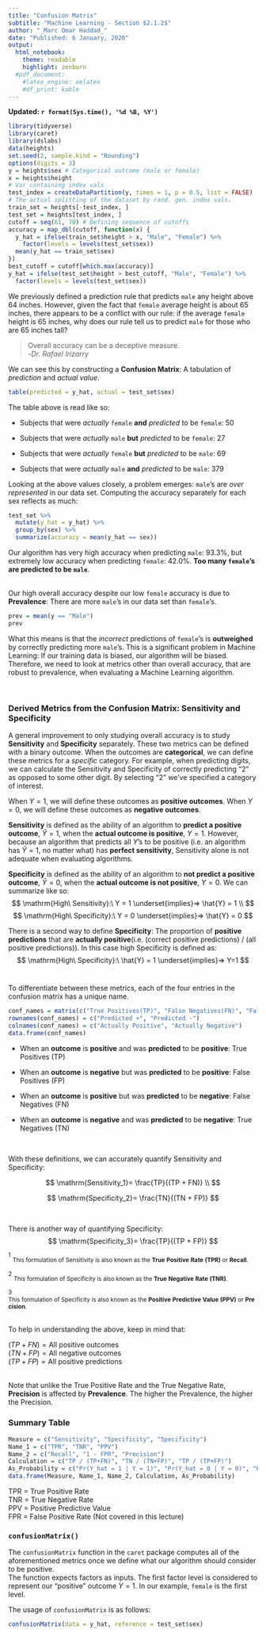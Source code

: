 ```yaml
---
title: "Confusion Matrix"
subtitle: "Machine Learning - Section $2.1.2$"
author: "_Marc Omar Haddad_"
date: "Published: 6 January, 2020"
output: 
  html_notebook:
    theme: readable
    highlight: zenburn
  #pdf_document:
    #latex_engine: xelatex
    #df_print: kable
---
```

<strong>Updated: `r format(Sys.time(), '%d %B, %Y')`</strong>
<!-- \begin{center}Updated: `r format(Sys.time(), '%d %B, %Y')`\end{center} -->
\

```r
library(tidyverse)
library(caret)
library(dslabs)
data(heights)
set.seed(2, sample.kind = "Rounding")
options(digits = 3)
y = heights$sex # Categorical outcome (male or female)
x = heights$height
# Var containing index vals
test_index = createDataPartition(y, times = 1, p = 0.5, list = FALSE)
# The actual splitting of the dataset by rand. gen. index vals.
train_set = heights[-test_index, ]
test_set = heights[test_index, ]
cutoff = seq(61, 70) # Defining sequence of cutoffs
accuracy = map_dbl(cutoff, function(x) {
  y_hat = ifelse(train_set$height > x, "Male", "Female") %>% 
    factor(levels = levels(test_set$sex))
  mean(y_hat == train_set$sex)
})
best_cutoff = cutoff[which.max(accuracy)]
y_hat = ifelse(test_set$height > best_cutoff, "Male", "Female") %>%
  factor(levels = levels(test_set$sex))
```

We previously defined a prediction rule that predicts `male` any height above $64$ inches. However, given the fact that `female` average height is about $65$ inches, there appears to be a conflict with our rule: if the average `female` height is $65$ inches, why does our rule tell us to predict `male` for those who are $65$ inches tall? 

> Overall accuracy can be a deceptive measure.  
-_Dr. Rafael Irizarry_

We can see this by constructing a **Confusion Matrix**: A tabulation of *prediction* and *actual value*.
```r
table(predicted = y_hat, actual = test_set$sex)
```
The table above is read like so:  

* Subjects that were *actually* `female` **and** *predicted* to be `female`: $50$

* Subjects that were *actually* `male` **but** *predicted* to be `female`: $27$

* Subjects that were *actually* `female` **but** *predicted* to be `male`: $69$

* Subjects that were *actually* `male` **and** *predicted* to be `male`: $379$

Looking at the above values closely, a problem emerges: `male`'s are *over represented* in our data set. Computing the accuracy separately for each sex reflects as much:
```r
test_set %>% 
  mutate(y_hat = y_hat) %>% 
  group_by(sex) %>% 
  summarize(accuracy = mean(y_hat == sex))
```

Our algorithm has very high accuracy when predicting `male`: $93.3\%$, but extremely low accuracy when predicting `female`: $42.0\%$. **Too many `female`'s are predicted to be `male`**.  
\

Our high overall accuracy despite our low `female` accuracy is due to **Prevalence**: There are more `male`'s in our data set than `female`'s.
```r
prev = mean(y == "Male")
prev
```

What this means is that the *incorrect* predictions of `female`'s is **outweighed** by correctly predicting more `male`'s. This is a significant problem in Machine Learning: If our training data is biased, our algorithm will be biased. Therefore, we need to look at metrics other than overall accuracy, that are robust to prevalence, when evaluating a Machine Learning algorithm.
\

\


### Derived Metrics from the Confusion Matrix: Sensitivity and Specificity

A general improvement to only studying overall accuracy is to study **Sensitivity** and **Specificity** separately. These two metrics can be defined with a binary outcome. When the outcomes are **categorical**, we can define these metrics for a *specific* category. For example, when predicting digits, we can calculate the Sensitivity and Specificity of correctly predicting "$2$" as opposed to some other digit. By selecting "$2$" we've specified a category of interest.
\

When $Y = 1$, we will define these outcomes as **positive outcomes**.  When $Y = 0$, we will define these outcomes as **negative outcomes**.
\

**Sensitivity** is defined as the ability of an algorithm to **predict a positive outcome**, $\hat{Y} = 1$, when the **actual outcome is positive**, $Y = 1$. However, because an algorithm that predicts all $Y$'s to be positive (i.e. an algorithm has $\hat{Y} = 1$, no matter what) has **perfect sensitivity**, Sensitivity alone is not adequate when evaluating algorithms.  

**Specificity** is defined as the ability of an algorithm to **not predict a positive outcome**, $\hat{Y}=0$, when the **actual outcome is not positive**, $Y = 0$. We can summarize like so:
$$ \mathrm{High\ Sensitivity}:\ Y = 1 \underset{implies}⇒ \hat{Y} = 1 \\ $$
$$
\mathrm{High\ Specificity}:\ Y = 0 \underset{implies}⇒ \hat{Y} = 0
$$

There is a second way to define **Specificity**: The proportion of **positive predictions** that are **actually positive**(i.e. (correct positive predictions) / (all positive predictions)). In this case high Specificity is defined as:  
$$
\mathrm{High\ Specificity}:\ \hat{Y} = 1 \underset{implies}⇒ Y=1
$$
\

To differentiate between these metrics, each of the four entries in the confusion matrix has a unique name. 

```r
conf_names = matrix(c("True Positives(TP)", "False Negatives(FN)", "False Positives(FP)", "True Negatives(TN)"), nrow = 2, ncol = 2)
rownames(conf_names) = c("Predicted +", "Predicted -")
colnames(conf_names) = c("Actually Positive", "Actually Negative")
data.frame(conf_names)
```
  
* When an **outcome** is **positive** and was **predicted** to be **positive**: True Positives (TP)

* When an **outcome** is **negative** but was **predicted** to be **positive**: False Positives (FP)

* When an **outcome** is **positive** but was **predicted** to be **negative**: False Negatives (FN)

* When an **outcome** is **negative** and was **predicted** to be **negative**: True Negatives (TN)  

\

With these definitions, we can accurately quantify Sensitivity and Specificity:

$$ \mathrm{Sensitivity_1}= \frac{TP}{(TP + FN)} \\
$$

$$
\mathrm{Specificity_2}= \frac{TN}{(TN + FP)}
$$




\


There is another way of quantifying Specificity:  
$$
\mathrm{Specificity_3}= \frac{TP}{(TP + FP)}
$$


$^1$ $_\mathrm{This\ formulation\ of\ Sensitivity\ is\ also\ known\ as\ the\ \mathbf{True\ Positive\ Rate\ (TPR)}\ or\ \mathbf{Recall}.}$  

$^2$ $_\mathrm{This\ formulation\ of\ Specificity\ is\ also\ known\ as\ the\ \mathbf{True\ Negative\ Rate\ (TNR)}.}$

$^3$ $_\mathrm{This\ formulation\ of\ Specificity\ is\ also\ known\ as\ the\ \mathbf{Positive\ Predictive\ Value\ (PPV)}\ or\ \mathbf{Precision}.}$
\
\

To help in understanding the above, keep in mind that:  

$(TP + FN) = \mathrm{All\ positive\ outcomes}$  
$(TN + FP) = \mathrm{All\ negative\ outcomes}$  
$(TP + FP) = \mathrm{All\ positive\ predictions}$  
\

Note that unlike the True Positive Rate and the True Negative Rate, **Precision** is affected by **Prevalence**. The higher the Prevalence, the higher the Precision.
\newpage

### Summary Table

```r
Measure = c("Sensitivity", "Specificity", "Specificity")
Name_1 = c("TPR", "TNR", "PPV")
Name_2 = c("Recall", "1 - FPR", "Precision")
Calculation = c("TP / (TP+FN)", "TN / (TN+FP)", "TP / (TP+FP)")
As_Probability = c("Pr(Y_hat = 1 | Y = 1)", "Pr(Y_hat = 0 | Y = 0)", "Pr(Y = 1 | Y_hat = 1)")
data.frame(Measure, Name_1, Name_2, Calculation, As_Probability)
```

TPR = True Positive Rate  
TNR = True Negative Rate  
PPV = Positive Predictive Value  
FPR = False Positive Rate (Not covered in this lecture)
\

### `confusionMatrix()`
The `confusionMatrix` function in the `caret` package computes all of the aforementioned metrics once we define what our algorithm should consider to be positive.  
The function expects factors as inputs. The first factor level is considered to represent our "positive" outcome $Y = 1$. In our example, `female` is the first level.  

The usage of `confusionMatrix` is as follows:

```r
confusionMatrix(data = y_hat, reference = test_set$sex)
```

